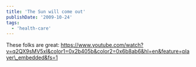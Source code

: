 ```yaml
---
title: 'The Sun will come out'
publishDate: '2009-10-24'
tags:
  - 'health-care'
---
```


These folks are great:
https://www.youtube.com/watch?v=q2QX9sMV5xI&color1=0x2b405b&color2=0x6b8ab6&hl=en&feature=player\_embedded&fs=1

